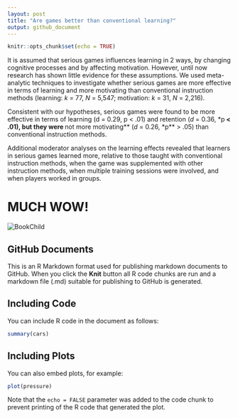 ```yaml
---
layout: post
title: "Are games better than conventional learning?"
output: github_document
---
```


```r
knitr::opts_chunk$set(echo = TRUE)
```


It is assumed that serious games influences learning in 2 ways, by changing cognitive processes and by affecting motivation. However, until now research has shown little evidence for these assumptions. We used meta-analytic techniques to investigate whether serious games are more effective in terms of learning and more motivating than conventional instruction methods (learning: *k* = 77, *N* = 5,547; motivation: *k* = 31, *N* = 2,216).

Consistent with our hypotheses, serious games were found to be more effective in terms of learning (d = 0.29, p < .01) and retention (*d* = 0.36, *p** < .01), but they were **not more motivating** (*d* = 0.26, *p** > .05) than conventional instruction methods.

Additional moderator analyses on the learning effects revealed that learners in serious games learned more, relative to those taught with conventional instruction methods, when the game was supplemented with other instruction methods, when multiple training sessions were involved, and when players worked in groups.

# MUCH WOW!
<img class="img-fluid" src="https://source.unsplash.com/qDY9ahp0Mto/400x225" alt="BookChild">




## GitHub Documents

This is an R Markdown format used for publishing markdown documents to GitHub. When you click the **Knit** button all R code chunks are run and a markdown file (.md) suitable for publishing to GitHub is generated.

## Including Code

You can include R code in the document as follows:

```r
summary(cars)
```

## Including Plots

You can also embed plots, for example:

```r
plot(pressure)
```

Note that the `echo = FALSE` parameter was added to the code chunk to prevent printing of the R code that generated the plot.
